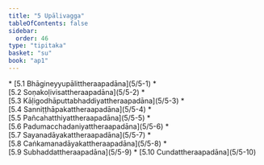 ```yaml
---
title: "5 Upālivagga"
tableOfContents: false
sidebar:
  order: 46
type: "tipitaka"
basket: "su"
book: "ap1"
---
```



<DynamicBreadcrumb />



<TableOfContents book="ap1" section="5">
* [5.1 Bhāgineyyupālittheraapadāna](5/5-1)
* [5.2 Soṇakoḷivisattheraapadāna](5/5-2)
* [5.3 Kāḷigodhāputtabhaddiyattheraapadāna](5/5-3)
* [5.4 Sanniṭṭhāpakattheraapadāna](5/5-4)
* [5.5 Pañcahatthiyattheraapadāna](5/5-5)
* [5.6 Padumacchadaniyattheraapadāna](5/5-6)
* [5.7 Sayanadāyakattheraapadāna](5/5-7)
* [5.8 Caṅkamanadāyakattheraapadāna](5/5-8)
* [5.9 Subhaddattheraapadāna](5/5-9)
* [5.10 Cundattheraapadāna](5/5-10)
</TableOfContents>